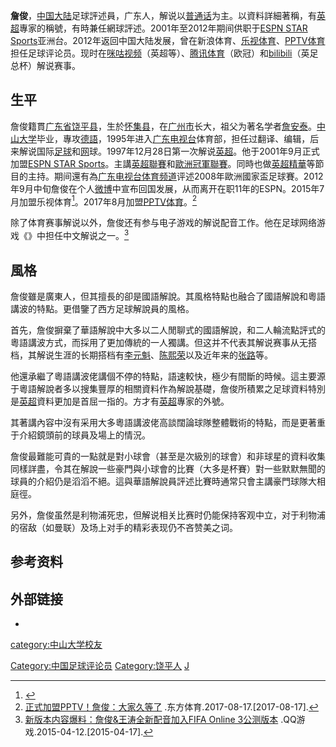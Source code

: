 
{{Infobox person
| 图像       = <!-- Use only free-licenced images which meet WP:NFCC -->Replace this image male.svg
| 图像大小   = 225px
| 图像说明   = 
| 姓名       = 詹俊
| 英文名     = 
| 原文名     = 
| 本名       = 
| 字         = 
| 号         = 
| 出生日期   = {{birth date and age|1972|10|30|df=y}}   
| 出生地     = {{CHN}}[[广东省|广东省]][[肇庆市|肇庆市]][[怀集县|怀集县]]
| 死亡日期   = <!--卒年在前生年在后{{death date and age|}} -->
| 死亡地     = 
| 死因       = 
| 墓地       = 
| 纪念建筑   = 
| 居住地     = 北京市
| 国籍       = {{PRC}}
| 籍贯       = <!-- （仅限部分地区人士使用） -->
| 别名       = 
| 种族       = [[汉族|汉族]]
| 语言       = [[潮语|潮语]]、[[普通话|普通话]]、[[粤语|粤语]]、[[英语|英语]]、[[德语|德语]]
| 教育程度   = 大学
| 母校       = [[中山大学|中山大学]]
| 职业       = [[体育评述员|体育评述员]]
| 活跃时期   = 
| 组织       = 
| 机构       = 
| 研究领域   = 体育
| 知名作品   =  
| 政党       = 
| 政治运动   = 
| 宗教信仰   = 
| 配偶       = 
| 伴侣       = 
| 子女       = 
| 父母       = 
| 亲属       = 
| 呼号       = 
| 受影响于   = 
| 影响于     = 
| 奖项       = <!--  {{Awards|award= |year= |title= }} -->
| 网站       = <!-- {{URL| }} -->
| 签名       = 
}}
'''詹俊'''{{BD|1972年|10月30日}}，[[中华人民共和国|中国大陆]]足球評述員，广东人，解说以[[普通话|普通话]]为主。以資料詳細著稱，有[[英超|英超]]專家的稱號，有時兼任網球評述。2001年至2012年期间供职于[[ESPN_STAR_Sports|ESPN STAR Sports]]亚洲台。2012年返回中国大陆发展，曾在新浪体育、[[乐视网|乐视体育]]、[[PPTV聚力|PPTV体育]]担任足球评论员。现时在[[咪咕|咪咕视频]]（英超等）、[[腾讯|腾讯体育]]（欧冠）和[[bilibili|bilibili]]（英足总杯）解说赛事。

==生平==
詹俊籍貫[[广东省|广东省]][[饶平县|饶平县]]，生於[[怀集县|怀集县]]，在[[广州市|广州市]]长大，祖父为著名学者[[詹安泰|詹安泰]]。[[中山大学|中山大学]]毕业，專攻[[德語|德語]]，1995年进入[[广东电视台|广东电视台]]体育部，担任过翻译、编辑，后来解说国际[[足球|足球]]和[[网|网]]球。1997年12月28日第一次解说[[英超|英超]]。他于2001年9月正式加盟[[ESPN_STAR_Sports|ESPN STAR Sports]]。主講[[英超聯賽|英超聯賽]]和[[歐洲冠軍聯賽|歐洲冠軍聯賽]]。同時也做[[英超精華|英超精華]]等節目的主持。期间還有為[[广东电视台体育频道|广东电视台体育频道]]评述2008年歐洲國家盃足球賽。2012年9月中旬詹俊在个人[[微博|微博]]中宣布回国发展，从而离开在职11年的ESPN。2015年7月加盟乐视体育<ref>{{cite news|title=乐视体育重磅签约詹俊 独家解说英超温网等赛事|url=http://sports.163.com/15/0715/17/AUJ6DPHL00050A3F.html|accessdate=2015-09-20|publisher=网易体育|archive-date=2017-08-17|archive-url=https://web.archive.org/web/20170817163253/http://sports.163.com/15/0715/17/AUJ6DPHL00050A3F.html|dead-url=no}}</ref>。2017年8月加盟[[PPTV聚力|PPTV体育]]。<ref>[http://sports.eastday.com/a/170817191031608764891.html 正式加盟PPTV！詹俊：大家久等了] {{Wayback|url=http://sports.eastday.com/a/170817191031608764891.html |date=20170817163030 }}.东方体育.2017-08-17.[2017-08-17].</ref>

除了体育赛事解说以外，詹俊还有参与电子游戏的解说配音工作。他在足球网络游戏《{{le|FIFA ONLINE 3|FIFA Online 3}}》中担任中文解说之一。<ref>[http://eafifa.qq.com/webplat/info/news_version3/6241/6242/6243/6244/m4639/201504/313874.shtml 新版本内容爆料：詹俊&王涛全新配音加入FIFA Online 3公测版本] {{Wayback|url=http://eafifa.qq.com/webplat/info/news_version3/6241/6242/6243/6244/m4639/201504/313874.shtml |date=20150416200635 }}.QQ游戏.2015-04-12.[2015-04-17].</ref>

==風格==
詹俊雖是廣東人，但其擅長的卻是國語解說。其風格特點也融合了國語解說和粵語講波的特點。更借鑒了西方足球解說員的風格。

首先，詹俊摒棄了華語解說中大多以二人閒聊式的國語解說，和二人輪流點評式的粵語講波方式，而採用了更加傳統的一人獨講。但这并不代表其解说赛事从无搭档，其解说生涯的长期搭档有[[李元魁|李元魁]]、[[陈熙荣|陈熙荣]]以及近年来的[[张路_(足球评论员)|张路]]等。

他還承繼了粵語講波佬講個不停的特點，語速較快，極少有間斷的時候。這主要源于粵語解說者多以搜集豐厚的相關資料作為解說基礎，詹俊所積累之足球資料特別是[[英超|英超]]資料更加是首屈一指的。方才有[[英超|英超]]專家的外號。

其著講內容中沒有采用大多粵語講波佬高談闊論球隊整體戰術的特點，而是更著重于介紹鏡頭前的球員及場上的情況。

詹俊最難能可貴的一點就是對小球會（甚至是次級別的球會）和非球星的資料收集同樣詳盡，令其在解說一些豪門與小球會的比賽（大多是杯賽）對一些默默無聞的球員的介紹仍是滔滔不絕。這與華語解說員評述比賽時通常只會主講豪門球隊大相庭徑。

另外，詹俊虽然是利物浦死忠，但解说相关比赛时仍能保持客观中立，对于利物浦的宿敌（如曼联）及场上对手的精彩表现仍不吝赞美之词。

== 参考资料 ==
{{reflist}}

==外部链接==
* {{Sinaweibo|zhanjun}}

{{DEFAULTSORT:Z}}
[[Category:中国足球评论员|Category:中国足球评论员]]
[[category:中山大学校友|category:中山大学校友]]
[[Category:饶平人|Category:饶平人]]
[[Category:詹姓|J]]